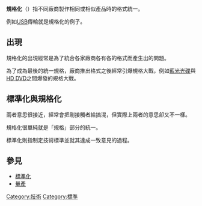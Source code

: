 '''規格化'''（{{lang-en|Specification}}）指不同廠商製作相同或相似產品時的格式統一。

例如[[USB|USB]]傳輸就是規格化的例子。

==出現==
規格化的出現經常是為了統合各家廠商各有各的格式而產生出的問題。

為了成為最後的統一規格，廠商推出格式之後經常引爆規格大戰，例如[[藍光光碟|藍光光碟]]與[[HD_DVD|HD DVD]]之間爆發的規格大戰。

==標準化與規格化==
兩者意思很接近，經常會把剛接觸者給搞混，但實際上兩者的意思卻又不一樣。

規格化很單純就是「規格」部分的統一。

標準化則指制定技術標準並就其達成一致意見的過程。

==參見==
*[[標準化|標準化]]
*[[量產|量產]]

[[Category:技術|Category:技術]]
[[Category:標準|Category:標準]]
